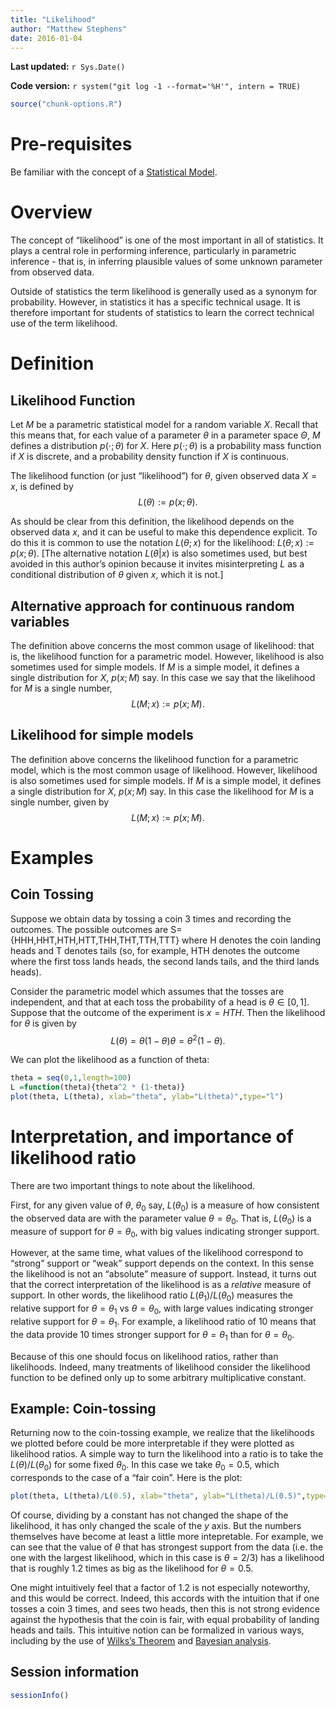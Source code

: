 ```yaml
---
title: "Likelihood"
author: "Matthew Stephens"
date: 2016-01-04
---
```


**Last updated:** `r Sys.Date()`

**Code version:** `r system("git log -1 --format='%H'", intern = TRUE)`

```r
source("chunk-options.R")
```

# Pre-requisites

Be familiar with the concept of a [Statistical Model](model.html).

# Overview

The concept of "likelihood" is one of the most important in all of statistics. It plays a central role in performing inference, particularly in parametric inference - that is, in inferring plausible values of some unknown parameter from observed data.

Outside of statistics the term likelihood is generally used as a synonym for probability. However, in statistics it has a specific technical usage. It is therefore 
important for students of statistics
to learn the correct technical use of the term likelihood.

# Definition

## Likelihood Function

Let $M$ be a parametric statistical model for a random variable $X$. Recall that this means that, for each value of a parameter $\theta$ in a parameter space $\Theta$, $M$ defines a distribution $p(\cdot; \theta)$ for $X$. Here $p(\cdot ; \theta)$ is a probability mass function if $X$ is discrete, and a probability density function if $X$ is continuous.

The likelihood function (or just "likelihood") for $\theta$,
given observed data $X=x$, is defined by 
$$L(\theta):=p(x; \theta).$$

As should be clear from this definition, the likelihood depends on the observed data $x$, and it can be useful to make this dependence explicit. To do this it is common to use the notation $L(\theta; x)$ for the likelihood: $L(\theta;x):=p(x; \theta)$. [The alternative
notation $L(\theta | x)$ is also sometimes used, but best avoided
in this author's opinion because it invites misinterpreting $L$ as a conditional distribution of $\theta$ given $x$, which it is not.]

## Alternative approach for continuous random variables

The definition above concerns the most common usage of likelihood: that is, the likelihood function for a parametric model. However, likelihood is also sometimes used for simple models. If $M$ is a simple model, it defines a  single distribution for $X$,  $p(x; M)$ say. In this case
we say that the likelihood for $M$ is a single number, 
$$L(M; x):=p(x; M).$$

## Likelihood for simple models

The definition above concerns the likelihood function for a parametric model, which is the most common usage of likelihood. However, likelihood is also sometimes used for simple models. If $M$ is a simple model, it defines a  single distribution for $X$,  $p(x; M)$ say. In this case the likelihood for $M$ is a single number, given by  $$L(M; x):=p(x; M).$$

# Examples

## Coin Tossing

Suppose we obtain data by tossing a coin 3 times and recording the outcomes. The possible outcomes are S={HHH,HHT,HTH,HTT,THH,THT,TTH,TTT} where H denotes the coin landing heads and T denotes tails (so, for example, HTH denotes the outcome where the first toss lands heads, the second lands tails, and the third lands heads).

Consider the parametric model which assumes that the tosses are independent, and that at each toss the probability of a head is $\theta \in [0,1]$. Suppose that the outcome of the experiment is $x=HTH$. Then the likelihood for $\theta$ is given by 
$$L(\theta) = \theta(1-\theta)\theta = \theta^2 (1-\theta).$$

We can plot the likelihood as a function of theta:

```r
theta = seq(0,1,length=100)
L =function(theta){theta^2 * (1-theta)}
plot(theta, L(theta), xlab="theta", ylab="L(theta)",type="l")
```

# Interpretation, and importance of likelihood ratio

There are two important things to note about the likelihood.

First, for any given value of $\theta$, $\theta_0$ say, $L(\theta_0)$ is a measure of how consistent the observed data are with the parameter value $\theta=\theta_0$. That is, $L(\theta_0)$ is a measure of support for $\theta=\theta_0$, with big values indicating stronger support. 

However, at the same time, what values of the likelihood correspond to "strong" support or "weak" support depends on the context.
In this sense the likelihood is not an "absolute" measure of support. Instead, it turns out that the correct interpretation of the likelihood is as a *relative* measure of support. In other words, the likelihood ratio $L(\theta_1)/L(\theta_0)$ measures the relative support for $\theta=\theta_1$ vs $\theta=\theta_0$, with large values indicating stronger relative support for $\theta=\theta_1$.
For example, a likelihood ratio of 10 means that the data provide 10 times stronger support for $\theta=\theta_1$ than for $\theta=\theta_0$.

Because of this one should focus on likelihood ratios, rather than likelihoods. Indeed, many treatments of likelihood consider the likelihood function to be defined only up to some arbitrary multiplicative constant. 

## Example: Coin-tossing

Returning now to the coin-tossing example, we realize that the likelihoods we plotted before could be more interpretable if they were plotted as likelihood ratios. A simple way to turn the likelihood into a ratio is to take the $L(\theta)/L(\theta_0)$
for some fixed $\theta_0$. In this case we take $\theta_0=0.5$, which corresponds to the case of a "fair coin". Here is the plot:
```r
plot(theta, L(theta)/L(0.5), xlab="theta", ylab="L(theta)/L(0.5)",type="l")
```

Of course, dividing by a constant has not changed the shape of the likelihood, it has only changed the scale of the $y$ axis. But the numbers themselves have become at least a little more intepretable. For example, we can see that the value of $\theta$ that has strongest support from the data (i.e. the one with the largest likelihood, which in this case is $\theta=2/3$) has a likelihood that is roughly 1.2 times as big as the likelihood for $\theta=0.5$. 

One might intuitively feel that a factor of 1.2 is not especially noteworthy, and this would be correct. Indeed, this accords with the intuition that if one tosses a coin 3 times, 
and sees two heads, then this is not strong evidence against the hypothesis that the coin is fair, with equal probability of landing heads and tails. This intuitive notion can be formalized in various ways, including by the use of [Wilks's Theorem](wilks.html) and [Bayesian analysis](bayes_lr.html).


## Session information

```r
sessionInfo()
```
